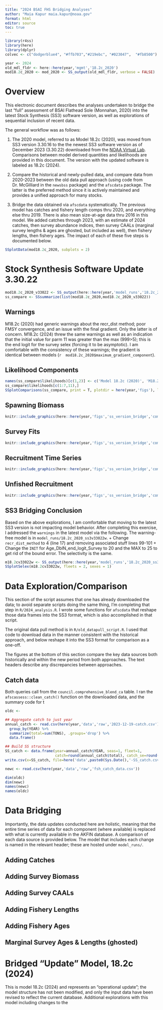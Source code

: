 ```yaml
---
title: "2024 BSAI FHS Bridging Analyses"
author: "Maia Kapur maia.kapur@noaa.gov"
format: html
editor: source
toc: true
---
```


```r
library(r4ss)
library(here)
library(dplyr)
colvec <- c("dodgerblue4", "#ffb703","#219ebc", "#023047",  "#fb8500")

year <- 2024
old_mdl_fldr <- here::here(year,'mgmt','18.2c_2020')
mod18.2c_2020 <- mod_2020 <- SS_output(old_mdl_fldr, verbose = FALSE)
```

# Overview

This electronic document describes the analyses undertaken to bridge the last "full" assessment of BSAI Flathead Sole (Monnahan, 2020) into the latest Stock Synthesis (SS3) software version, as well as explorations of sequential inclusion of recent data.

The general workflow was as follows: 

1) The 2020 model, referred to as Model 18.2c (2020), was moved from SS3 version 3.30.16 to the the newest SS3 software version as of December 2023 (3.30.22) downloaded from the [NOAA Virtual Lab](https://github.com/nmfs-ost/ss3-source-code/releases). Comparisons between model derived quantities and likelihoods are provided in this document. The version with the updated software is labeled as 18.2c (2024).

2) Compare the historical and newly-pulled data, and compare data from 2020-2023 between the old data pull approach (using code from Dr. McGilliard in the `newsbss` package) and the `afscdata` package. The latter is the preferred method since it is actively maintained and provides a unified approach for many stocks.

3)  Bridge the data obtained via `afscdata` systematically. The previous model has catches and fishery length comps thru 2020, and everything else thru 2019. There is also mean size-at-age data thru 2016 in this model. We added catches through 2023, with an estimate of 2024 catches, then survey abundance indices, then survey CAALs (marginal survey lengths & ages are ghosted, but included as well), then fishery lengths, then fishery ages. The impact of each of these five steps is documented below.

```r
SSplotData(mod18.2c_2020, subplots = 2)
```


# Stock Synthesis Software Update 3.30.22

```r
mod18.2c_2020_v33022 <- SS_output(here::here(year,'model_runs','18.2c_2020_ss3v33022'), verbose = FALSE)
ss_compare <- SSsummarize(list(mod18.2c_2020,mod18.2c_2020_v33022))
```

## Warnings

M18.2c (2020) had generic warnings about the recr_dist method; poor FMSY convergence, and an issue with the final gradient. Only the latter is of concern. M18.2c (2024) threw the same warnings as well as an indication that the initial value for parm 11 was greater than the max (999\>5); this is the end logit for the survey selex (forcing it to be asymptotic). I am comfortable with the consistency of these warnings; the gradient is identical between models (`r  mod18.2c_2020$maximum_gradient_component`).

## Likelihood Components

```r
names(ss_compare$likelihoods)[c(1,2)] <- c('Model 18.2c (2020)', 'M18.2c (2024)')
ss_compare$likelihoods[c(1:7,11),]
SSplotComparisons(ss_compare, print = T, plotdir = here(year,'figs'), legendlabels = names(ss_compare$likelihoods)[c(1,2)], col = colvec)
```


::: panel-tabset
## Spawning Biomass

```r
knitr::include_graphics(here::here(year,'figs','ss_version_bridge','compare2_spawnbio_uncertainty.png'))
```
## Survey Fits

```r
knitr::include_graphics(here::here(year,'figs','ss_version_bridge','compare13_indices.png'))
```

## Recruitment Time Series

```r
knitr::include_graphics(here::here(year,'figs','ss_version_bridge','compare10_recruits_uncertainty.png'))
```

## Unfished Recruitment

```r
knitr::include_graphics(here::here(year,'figs','ss_version_bridge','compare16_densities_SR_LN(R0).png'))
```
:::

## SS3 Bridging Conclusion

Based on the above explorations, I am comfortable that moving to the latest SS3 version is not impacting model behavior. After completing this exercise, I addressed the `warnings` in the latest model via the following. The warning-free model is in `model_runs/18.2c_2020_ss3v33022w`.
  + Change `recr_dist_method` to 4 (line 17) and removing associated stuff lines 99-101
  + Change the `INIT` for Age_DblN_end_logit_Survey to 20 and the MAX to 25 to get rid of the bound error. The selectivity is the same.
```r
m18.2cv33022w <- SS_output(here::here(year,'model_runs','18.2c_2020_ss3v33022w'), verbose = FALSE)
SSplotSelex(m18.2cv33022w, fleets = 2, sexes = 1)
```

# Data Exploration/Comparison
This section of the script assumes that one has already downloaded the data; to avoid separate scripts doing the same thing, I'm completing that step in `R/2024_analysis.R`. I wrote some functions for `afscdata` that reshape those data frames into the SS3 format, which is also accomplished in that script. 

The original data pull method is in `R/old_datapull_script.R`. I used that code to download data in the manner consistent with the historical approach, and below reshape it into the SS3 format for comparison as a one-off. 

The figures at the bottom of this section compare the key data sources both historically and within the new period from both approaches. The text headers describe any discrepancies between approaches.

## Catch data

Both queries call from the `council.comprehensive_blend_ca` table. I ran the `afscassess::clean_catch()` function on the downloaded data, and the summary code for t

```r
oldc <- 

## Aggregate catch to just year
annual_catch <- read.csv(here(year,'data','raw','2023-12-19-catch.csv')) %>%
  group_by(YEAR) %>% 
  summarize(total=sum(TONS), .groups='drop') %>% 
  data.frame()

## Build SS structure
SS_catch <- data.frame(year=annual_catch$YEAR, seas=1, fleet=1,
                       catch=round(annual_catch$total), catch_se=round(0.01,2))
write.csv(x=SS_catch, file=here('data',paste0(Sys.Date(),'-SS_catch.csv') ), row.names=FALSE)

newc <- read.csv(here(year,'data','raw','fsh_catch_data.csv'))

dim(oldc)
dim(newc)
names(newc)
names(oldc)


```




# Data Bridging
 Importantly, the data updates conducted here are holistic, meaning that the entire time series of data for each component (where available) is replaced with what is currently available in the AKFIN database. A comparison of each data source is provided below. The model that includes each change is named in the relevant header; these are hosted under `model_runs/`.

## Adding Catches
## Adding Survey Biomass
## Adding Survey CAALs
## Adding Fishery Lengths
## Adding Fishery Ages

## Marginal Survey Ages & Lengths (ghosted)


# Bridged "Update" Model, 18.2c (2024)
This is model 18.2c (2024) and represents an "operational update"; the model structure has not been modified, and only the input data have been revised to reflect the current database. Additional explorations with this model including changes to the
